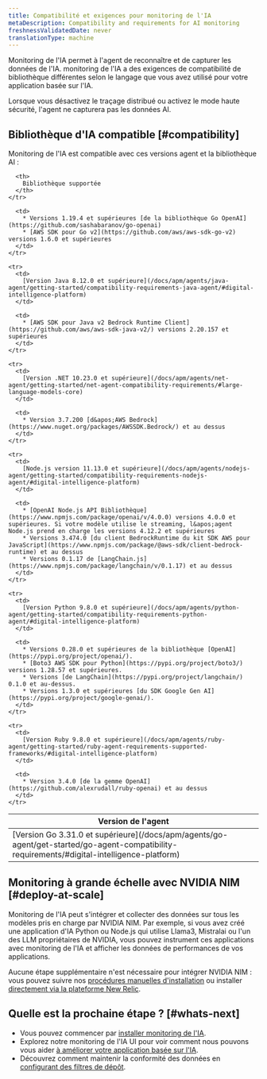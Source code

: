 ```yaml
---
title: Compatibilité et exigences pour monitoring de l'IA
metaDescription: Compatibility and requirements for AI monitoring
freshnessValidatedDate: never
translationType: machine
---
```


Monitoring de l&apos;IA permet à l&apos;agent de reconnaître et de capturer les données de l&apos;IA. monitoring de l&apos;IA a des exigences de compatibilité de bibliothèque différentes selon le langage que vous avez utilisé pour votre application basée sur l&apos;IA.

Lorsque vous désactivez le traçage distribué ou activez le mode haute sécurité, l&apos;agent ne capturera pas les données AI.

## Bibliothèque d&apos;IA compatible [#compatibility]

Monitoring de l&apos;IA est compatible avec ces versions agent et la bibliothèque AI :

<table>
  <thead>
    <tr>
      <th>
        Version de l&apos;agent
      </th>

      <th>
        Bibliothèque supportée
      </th>
    </tr>
  </thead>

  <tbody>
    <tr>
      <td>
        [Version Go 3.31.0 et supérieure](/docs/apm/agents/go-agent/get-started/go-agent-compatibility-requirements/#digital-intelligence-platform)
      </td>

      <td>
        * Versions 1.19.4 et supérieures [de la bibliothèque Go OpenAI](https://github.com/sashabaranov/go-openai)
        * [AWS SDK pour Go v2](https://github.com/aws/aws-sdk-go-v2) versions 1.6.0 et supérieures
      </td>
    </tr>

    <tr>
      <td>
        [Version Java 8.12.0 et supérieure](/docs/apm/agents/java-agent/getting-started/compatibility-requirements-java-agent/#digital-intelligence-platform)
      </td>

      <td>
        * [AWS SDK pour Java v2 Bedrock Runtime Client](https://github.com/aws/aws-sdk-java-v2/) versions 2.20.157 et supérieures
      </td>
    </tr>

    <tr>
      <td>
        [Version .NET 10.23.0 et supérieure](/docs/apm/agents/net-agent/getting-started/net-agent-compatibility-requirements/#large-language-models-core)
      </td>

      <td>
        * Version 3.7.200 [d&apos;AWS Bedrock](https://www.nuget.org/packages/AWSSDK.Bedrock/) et au dessus
      </td>
    </tr>

    <tr>
      <td>
        [Node.js version 11.13.0 et supérieure](/docs/apm/agents/nodejs-agent/getting-started/compatibility-requirements-nodejs-agent/#digital-intelligence-platform)
      </td>

      <td>
        * [OpenAI Node.js API Bibliothèque](https://www.npmjs.com/package/openai/v/4.0.0) versions 4.0.0 et supérieures. Si votre modèle utilise le streaming, l&apos;agent Node.js prend en charge les versions 4.12.2 et supérieures
        * Versions 3.474.0 [du client BedrockRuntime du kit SDK AWS pour JavaScript](https://www.npmjs.com/package/@aws-sdk/client-bedrock-runtime) et au dessus
        * Versions 0.1.17 de [LangChain.js](https://www.npmjs.com/package/langchain/v/0.1.17) et au dessus
      </td>
    </tr>

    <tr>
      <td>
        [Version Python 9.8.0 et supérieure](/docs/apm/agents/python-agent/getting-started/compatibility-requirements-python-agent/#digital-intelligence-platform)
      </td>

      <td>
        * Versions 0.28.0 et supérieures de la bibliothèque [OpenAI](https://pypi.org/project/openai/).
        * [Boto3 AWS SDK pour Python](https://pypi.org/project/boto3/) versions 1.28.57 et supérieures.
        * Versions [de LangChain](https://pypi.org/project/langchain/) 0.1.0 et au-dessus.
        * Versions 1.3.0 et supérieures [du SDK Google Gen AI](https://pypi.org/project/google-genai/).
      </td>
    </tr>

    <tr>
      <td>
        [Version Ruby 9.8.0 et supérieure](/docs/apm/agents/ruby-agent/getting-started/ruby-agent-requirements-supported-frameworks/#digital-intelligence-platform)
      </td>

      <td>
        * Version 3.4.0 [de la gemme OpenAI](https://github.com/alexrudall/ruby-openai) et au dessus
      </td>
    </tr>
  </tbody>
</table>

## Monitoring à grande échelle avec NVIDIA NIM [#deploy-at-scale]

Monitoring de l&apos;IA peut s&apos;intégrer et collecter des données sur tous les modèles pris en charge par NVIDIA NIM. Par exemple, si vous avez créé une application d&apos;IA Python ou Node.js qui utilise Llama3, Mistralai ou l&apos;un des LLM propriétaires de NVIDIA, vous pouvez instrument ces applications avec monitoring de l&apos;IA et afficher les données de performances de vos applications.

Aucune étape supplémentaire n&apos;est nécessaire pour intégrer NVIDIA NIM : vous pouvez suivre nos [procédures manuelles d&apos;installation](/install/ai-monitoring) ou installer [directement via la plateforme New Relic](https://onenr.io/0VRVNLqavRa).

## Quelle est la prochaine étape ? [#whats-next]

* Vous pouvez commencer par [installer monitoring de l&apos;IA](/install/ai-monitoring).
* Explorez notre monitoring de l&apos;IA UI pour voir comment nous pouvons vous aider [à améliorer votre application basée sur l&apos;IA](/docs/ai-monitoring/view-ai-data).
* Découvrez comment maintenir la conformité des données en [configurant des filtres de dépôt](/docs/ai-monitoring/drop-sensitive-data).